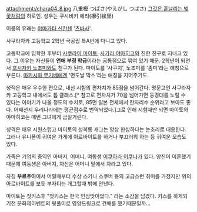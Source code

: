 attachment:/chara04_8.jpg
八重樫 つばさ(やえがし つばさ)
[[그것은 흩날리는 벚꽃처럼]]의 히로인. 성우는 쿠시비키 에리(櫛引絵里)

이름의 유래는 [[야마가타 신칸센]] '[[츠바사]]'.

사쿠라자카 고등학교 2학년 국공립 특A반에 다니고 있다.

고등학교에 입학한 후부터 [[사쿠라이 마이토]], [[사가라 야마히코]]와 친한 친구로 지내고 있다. 그 이유는 자신들이 '''연애 부정 학급'''이라는 공통점으로 묶여 있기 때문. 2학년이 되면서 [[호시자키 노조미]]와도 친구가 된다. 
마이토를 '사쿠치', 노조미를 '좀미'라는 애칭으로 부른다. [[마키시마 무기베]]에겐 '면도날 막스'라는 애칭을 지어주기도.

성적은 매우 우수한 편으로, 내신 시험의 편차치가 85점을 넘어간다. 명문고인 사쿠라자카 고등학교 내에서도 톱 클래스.[* 참고로 편차치가 70을 넘어가면 동경대를 노릴 수 있다는 이야기가 나올 정도의 수치로, 85면 일본 전체에서 한자리수 순위라고 보아도 좋다. 어째선지 우리나라에는 평균점수로 번역되었다.]그로 인해 시험때만 되면 마이토와 야마히코는 매번 그녀에게 굽실거린다.

성격은 매우 시원스럽고 마이토의 성희롱 개그는 항상 한심하다는 눈초리로 대응한다. 그러나 유니폼이 귀여운 가게에 아르바이트를 하거나 부끄러워 하는 등 귀여운 모습도 있다.

가족은 기업의 중역인 아버지, 어머니, 여동생 [[이쿠하라 이쿠나]]가 있다. 양친이 이혼했기 때문에 여동생은 아버지, 자신은 어머니 밑에서 자라고 있다.

자칭 '''부르주아'''여서 어릴때부터 수상 스키나 스쿠버 등의 고급스런 취미를 가졌지만 위의 아르바이트를 보듯 부자티는 개그할때 밖에 안낸다.

마이토는 첫키스후 "첫키스는 한국 인삼맛이었다." 라는 소감을 남겼다. 키스를 하게되기전 문화제이벤트의 뒷풀이로 영양드링크로 건배를 했기때문일까...
